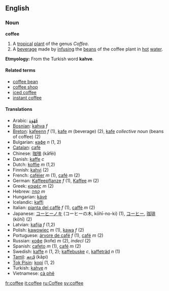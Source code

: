 ==English==
=== Noun ===
'''coffee'''

#A [[tropical]] [[plant]] of the genus ''Coffea''.
#A [[beverage]] made by [[infuse|infusing]] the [[bean]]s of the coffee plant in [[hot]] [[water]].

'''Etmyology:''' From the Turkish word '''kahve'''.
==== Related terms ====
*[[coffee bean]]
*[[coffee shop]]
*[[iced coffee]]
*[[instant coffee]]

==== Translations ====
*Arabic: [[قهوة|قَهْوَة]]
*[[Bosnian]]: [[kahva]] ''f''
*[[Breton]]: [[kafeenn]] ''f'' (1), [[kafe]] ''m'' (beverage) (2), [[kafe]] ''collective noun'' (beans of coffee) (2)
*Bulgarian: [[кафе]] ''n'' (1, 2)
*[[Catalan]]: [[cafè]]
*Chinese: [[咖啡]] (kāfēi)
*Danish: [[kaffe]] ''c''
*Dutch: [[koffie]] ''m'' (1,2)
*Finnish: [[kahvi]] (2)
*French: [[caféier]] ''m'' (1), [[café]] ''m'' (2)
*German: [[Kaffeepflanze]] ''f'' (1), [[Kaffee]] ''m'' (2)
*Greek: [[καφές]] ''m'' (2)
*Hebrew: [[קפה|קָפֶה]] ''m''
*Hungarian: [[kávé]]
*Icelandic: [[kaffi]]
*Italian: [[pianta del caffè]] ''f'' (1), [[caffè]] ''m'' (2)
*Japanese: [[コーヒーノキ]] (コーヒーの木, kōhī-no-ki) (1), [[コーヒー]], [[珈琲]] (kōhī) (2)
*Latvian: [[kafija]] ''f'' (1,2)
*Polish: [[kawowiec]] ''m'' (1), [[kawa]] ''f'' (2)
*Portuguese: [[árvore de café]] ''f'' (1), [[café]] ''m'' (2)
*Russian: [[кофе]] (kofe) ''m'' (2), ''indecl'' (2)
*Spanish: [[cafeto]] ''m'' (1), [[café]] ''m'' (2)
*Swedish: [[kaffe]] ''n'' (1, 2); [[kaffebuske]] ''c'', [[kaffeträd]] ''n'' (1)
*[[Tamil]]: [[காபி]] (kâpi)
*[[Tok Pisin]]: [[kopi]] (1, 2)
*Turkish: [[kahve]] ''n''
*Vietnamese: [[cà phê]]

[[fr:coffee]]
[[it:coffee]]
[[ru:Coffee]]
[[sv:coffee]]